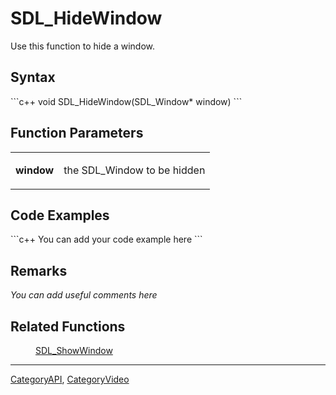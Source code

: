 <!-- pragma section-numbers off -->
<!-- pragma disable-camelcase -->

= SDL_HideWindow =
Use this function to hide a window.


== Syntax ==
```c++
void SDL_HideWindow(SDL_Window* window)
```

== Function Parameters ==
{|
|'''window'''
|the SDL_Window to be hidden
|}

== Code Examples ==
```c++
You can add your code example here
```

== Remarks ==
''You can add useful comments here''

== Related Functions ==
:[[SDL_ShowWindow]]

----
[[CategoryAPI]], [[CategoryVideo]]
